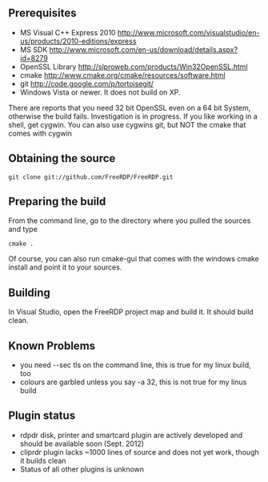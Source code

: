 ==Prerequisites==

* MS Visual C++ Express 2010 http://www.microsoft.com/visualstudio/en-us/products/2010-editions/express
* MS SDK http://www.microsoft.com/en-us/download/details.aspx?id=8279
* OpenSSL Library http://slproweb.com/products/Win32OpenSSL.html
* cmake http://www.cmake.org/cmake/resources/software.html
* git http://code.google.com/p/tortoisegit/
* Windows Vista or newer. It does not build on XP.

There are reports that you need 32 bit OpenSSL even on a 64 bit System, otherwise the build fails. Investigation is in progress.
If you like working in a shell, get cygwin. You can also use cygwins git, but NOT the cmake that comes with cygwin

==Obtaining the source==
<pre>git clone git://github.com/FreeRDP/FreeRDP.git</pre>

==Preparing the build==
From the command line, go to the directory where you pulled the sources and type
<pre>cmake .</pre>
Of course, you can also run cmake-gui that comes with the windows cmake install and point it to your sources.

== Building ==
In Visual Studio, open the FreeRDP project map and build it. It should build clean.

== Known Problems ==
* you need --sec tls on the command line, this is true for my linux build, too
* colours are garbled unless you say -a 32, this is not true for my linus build

== Plugin status ==
* rdpdr disk, printer and smartcard plugin are actively developed and should be available soon (Sept. 2012)
* cliprdr plugin lacks ~1000 lines of source and does not yet work, though it builds clean
* Status of all other plugins is unknown

